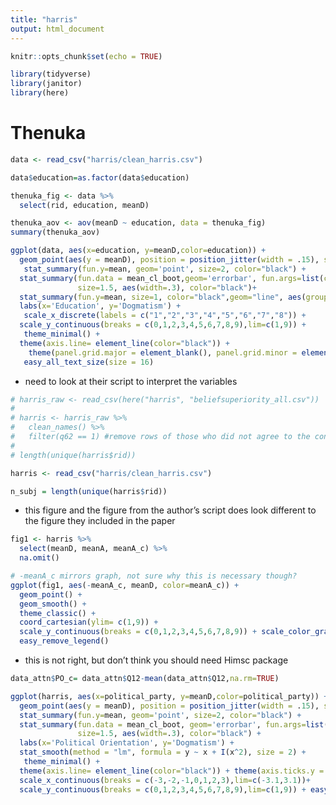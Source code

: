 ---
title: "harris"
output: html_document
---

```{r setup, include=FALSE}
knitr::opts_chunk$set(echo = TRUE)
```

```{r}
library(tidyverse)
library(janitor)
library(here)
```

# Thenuka
```{r}
data <- read_csv("harris/clean_harris.csv") 

data$education=as.factor(data$education)

thenuka_fig <- data %>%
  select(rid, education, meanD)

thenuka_aov <- aov(meanD ~ education, data = thenuka_fig)
summary(thenuka_aov)

ggplot(data, aes(x=education, y=meanD,color=education)) +
  geom_point(aes(y = meanD), position = position_jitter(width = .15), size = 2.5, alpha = 0.6) +
   stat_summary(fun.y=mean, geom='point', size=2, color="black") +
  stat_summary(fun.data = mean_cl_boot,geom='errorbar', fun.args=list(conf.int=.95), 
               size=1.5, aes(width=.3), color="black")+
  stat_summary(fun.y=mean, size=1, color="black",geom="line", aes(group = 1)) +
  labs(x='Education', y='Dogmatism') +
   scale_x_discrete(labels = c("1","2","3","4","5","6","7","8")) +
  scale_y_continuous(breaks = c(0,1,2,3,4,5,6,7,8,9),lim=c(1,9)) +
   theme_minimal() +
  theme(axis.line= element_line(color="black")) + 
    theme(panel.grid.major = element_blank(), panel.grid.minor = element_blank())+ easy_remove_legend() + 
   easy_all_text_size(size = 16) 
```


- need to look at their script to interpret the variables
```{r}
# harris_raw <- read_csv(here("harris", "beliefsuperiority_all.csv"))
# 
# harris <- harris_raw %>%
#   clean_names() %>%
#   filter(q62 == 1) #remove rows of those who did not agree to the consent form
#   
# length(unique(harris$rid))

harris <- read_csv("harris/clean_harris.csv")

n_subj = length(unique(harris$rid))
```

- this figure and the figure from the author's script does look different to the figure they included in the paper
```{r}
fig1 <- harris %>%
  select(meanD, meanA, meanA_c) %>%
  na.omit()

# -meanA_c mirrors graph, not sure why this is necessary though?
ggplot(fig1, aes(-meanA_c, meanD, color=meanA_c)) +
  geom_point() + 
  geom_smooth() +
  theme_classic() +
  coord_cartesian(ylim= c(1,9)) +
  scale_y_continuous(breaks = c(0,1,2,3,4,5,6,7,8,9)) + scale_color_gradient2(mid="black", low="blue", high="red") +
  easy_remove_legend()

```

- this is not right, but don't think you should need Himsc package
```{r}
data_attn$PO_c= data_attn$Q12-mean(data_attn$Q12,na.rm=TRUE)

ggplot(harris, aes(x=political_party, y=meanD,color=political_party)) + 
  geom_point(aes(y = meanD), position = position_jitter(width = .15), size = 2.5, alpha = 0.6) + 
  stat_summary(fun.y=mean, geom='point', size=2, color="black") +
  stat_summary(fun.data = mean_cl_boot, geom='errorbar', fun.args=list(conf.int=.95), 
               size=1.5, aes(width=.3), color="black") +
  labs(x='Political Orientation', y='Dogmatism') +
  stat_smooth(method = "lm", formula = y ~ x + I(x^2), size = 2) +
   theme_minimal() +
  theme(axis.line= element_line(color="black")) + theme(axis.ticks.y = element_line(color="black")) + easy_remove_legend() + 
  scale_x_continuous(breaks = c(-3,-2,-1,0,1,2,3),lim=c(-3.1,3.1))+
  scale_y_continuous(breaks = c(0,1,2,3,4,5,6,7,8,9),lim=c(1,9)) + easy_all_text_size(size = 16) + scale_colour_gradient2(low = "blue", mid = "black", high = "red") 
```

